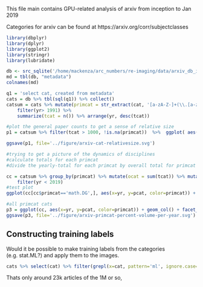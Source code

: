This file main contains GPU-related analysis of arxiv from inception to Jan 2019

Categories for arxiv can be found at https://arxiv.org/corr/subjectclasses


```r
library(dbplyr)
library(dplyr)
library(ggplot2)
library(stringr)
library(lubridate)

db <- src_sqlite('/home/mackenza/arc_numbers/re-imaging/data/arxiv_db_images.sqlite3', create=FALSE)
md = tbl(db, "metadata")
colnames(md)
```

```r
q1 = 'select cat, created from metadata'
cats = db %>% tbl(sql(q1)) %>% collect()
catsum = cats %>% mutate(primcat = str_extract(cat, '[a-zA-Z-]+(\\.[a-zA-Z-]+)?'), yr = year(created)) %>%  group_by(yr, primcat) %>% 
    filter(yr> 1991) %>%
    summarize(tcat = n()) %>% arrange(yr, desc(tcat))

#plot the general paper counts to get a sense of relative size
p1 = catsum %>% filter(tcat > 1000, !is.na(primcat))  %>%  ggplot( aes(x=primcat, y=tcat, fill=primcat)) + geom_col() + coord_flip() +  theme(legend.position = "none") + ggtitle('Relative size of arxiv categories', subtitle = 'Categories with count <1000 not shown')

ggsave(p1, file='../figure/arxiv-cat-relativesize.svg')

#trying to get a picture of the dynamics of disciplines
#calculate totals for each primcat
#divide the yearly-total for each primcat by overall total for primcat

cc = catsum %>% group_by(primcat) %>% mutate(ocat = sum(tcat)) %>% mutate(pcat = tcat/ocat*100) %>%
    filter(yr < 2019)
#test plot
ggplot(cc[cc$primcat=='math.DG',], aes(x=yr, y=pcat, color=primcat)) + geom_line()

#all primcat cats
p3 = ggplot(cc, aes(x=yr, y=pcat, color=primcat)) + geom_col() + facet_wrap(~primcat) +  theme(legend.position = "none") + ggtitle('All primary categories 1991-2018',  '% of publications in a given category appearing each year') + xlab('Year') + ylab('% of overall volume')
ggsave(p3, file='../figure/arxiv-primcat-percent-volume-per-year.svg')
```

## Constructing training labels

Would it be possible to make training labels from the categories (e.g. stat.ML?) and apply them to the images.

```r

cats %>% select(cat) %>% filter(grepl(x=cat, pattern='ml', ignore.case=TRUE)) %>% summarise(total_ml = n(), tot= 1.2e6, ratio = total_ml/tot*100)

```

Thats only around 23k articles of the 1M or so, 
